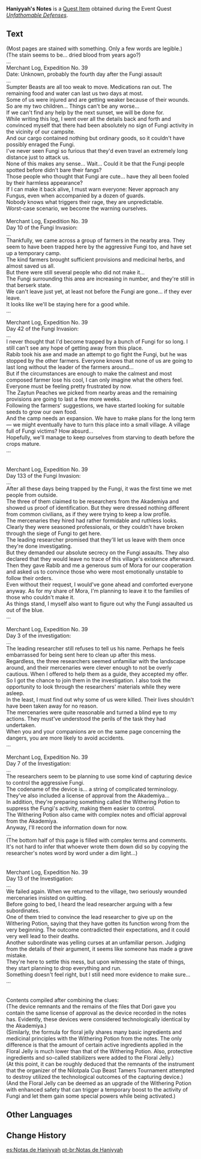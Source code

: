 {{Item Infobox
|id           = 120159
|image        = Item Haniyyah's Notes.png
|type         = Quest Items
|group        = Event Items
|description  = Old notes left by Haniyyah that seem to be about her family.
|source1      = ''[[Unfathomable Defenses]]''
|event        = Fabulous Fungus Frenzy
}}
'''Haniyyah's Notes''' is a [[Quest Item]] obtained during the Event Quest ''[[Unfathomable Defenses]]''.

==Text==
(Most pages are stained with something. Only a few words are legible.)<br />
(The stain seems to be... dried blood from years ago?)<br />
...<br />
Merchant Log, Expedition No. 39<br />
Date: Unknown, probably the fourth day after the Fungi assault<br />
...<br />
Sumpter Beasts are all too weak to move. Medications ran out. The remaining food and water can last us two days at most.<br />
Some of us were injured and are getting weaker because of their wounds. So are my two children... Things can't be any worse...<br />
If we can't find any help by the next sunset, we will be done for.<br />
While writing this log, I went over all the details back and forth and convinced myself that there had been absolutely no sign of Fungi activity in the vicinity of our campsite.<br />
And our cargo contained nothing but ordinary goods, so it couldn't have possibly enraged the Fungi.<br />
I've never seen Fungi so furious that they'd even travel an extremely long distance just to attack us.<br />
None of this makes any sense... Wait... Could it be that the Fungi people spotted before didn't bare their fangs?<br />
Those people who thought that Fungi are cute... have they all been fooled by their harmless appearance?<br />
If I can make it back alive, I must warn everyone: Never approach any Fungus, even when accompanied by a dozen of guards.<br />
Nobody knows what triggers their rage, they are unpredictable.<br />
Worst-case scenario, we become the warning ourselves.<br /><br />
Merchant Log, Expedition No. 39<br />
Day 10 of the Fungi Invasion:<br />
...<br />
Thankfully, we came across a group of farmers in the nearby area. They seem to have been trapped here by the aggressive Fungi too, and have set up a temporary camp.<br />
The kind farmers brought sufficient provisions and medicinal herbs, and almost saved us all.<br />
But there were still several people who did not make it...<br />
The Fungi surrounding this area are increasing in number, and they're still in that berserk state.<br />
We can't leave just yet, at least not before the Fungi are gone... if they ever leave.<br />
It looks like we'll be staying here for a good while.<br />
...

Merchant Log, Expedition No. 39<br />
Day 42 of the Fungi Invasion:<br />
...<br />
I never thought that I'd become trapped by a bunch of Fungi for so long. I still can't see any hope of getting away from this place.<br />
Rabib took his axe and made an attempt to go fight the Fungi, but he was stopped by the other farmers. Everyone knows that none of us are going to last long without the leader of the farmers around...<br />
But if the circumstances are enough to make the calmest and most composed farmer lose his cool, I can only imagine what the others feel. Everyone must be feeling pretty frustrated by now.<br />
The Zaytun Peaches we picked from nearby areas and the remaining provisions are going to last a few more weeks.<br />
Following the farmers' suggestions, we have started looking for suitable seeds to grow our own food.<br />
And the camp needs an expansion. We have to make plans for the long term — we might eventually have to turn this place into a small village.
A village full of Fungi victims? How absurd...<br />
Hopefully, we'll manage to keep ourselves from starving to death before the crops mature.<br />
...<br /><br /><br />
Merchant Log, Expedition No. 39<br />
Day 133 of the Fungi Invasion:<br />
...<br />
After all these days being trapped by the Fungi, it was the first time we met people from outside.<br />
The three of them claimed to be researchers from the Akademiya and showed us proof of identification. But they were dressed nothing different from common civilians, as if they were trying to keep a low profile.<br />
The mercenaries they hired had rather formidable and ruthless looks. Clearly they were seasoned professionals, or they couldn't have broken through the siege of Fungi to get here.<br />
The leading researcher promised that they'll let us leave with them once they're done investigating.<br />
But they demanded our absolute secrecy on the Fungi assaults. They also declared that they would leave no trace of this village's existence afterward.<br />
Then they gave Rabib and me a generous sum of Mora for our cooperation and asked us to convince those who were most emotionally unstable to follow their orders.<br />
Even without their request, I would've gone ahead and comforted everyone anyway. As for my share of Mora, I'm planning to leave it to the families of those who couldn't make it.<br />
As things stand, I myself also want to figure out why the Fungi assaulted us out of the blue.<br />
...<br /><br />
Merchant Log, Expedition No. 39<br />
Day 3 of the investigation:<br />
...<br />
The leading researcher still refuses to tell us his name. Perhaps he feels embarrassed for being sent here to clean up after this mess.<br />
Regardless, the three researchers seemed unfamiliar with the landscape around, and their mercenaries were clever enough to not be overly cautious. When I offered to help them as a guide, they accepted my offer.<br />
So I got the chance to join them in the investigation. I also took the opportunity to look through the researchers' materials while they were asleep.<br />
In the least, I must find out why some of us were killed. Their lives shouldn't have been taken away for no reason.<br />
The mercenaries were quite reasonable and turned a blind eye to my actions. They must've understood the perils of the task they had undertaken.<br />
When you and your companions are on the same page concerning the dangers, you are more likely to avoid accidents.<br />
...<br /><br />
Merchant Log, Expedition No. 39<br />
Day 7 of the Investigation:<br />
...<br />
The researchers seem to be planning to use some kind of capturing device to control the aggressive Fungi.<br />
The codename of the device is... a string of complicated terminology. They've also included a license of approval from the Akademiya...<br />
In addition, they're preparing something called the Withering Potion to suppress the Fungi's activity, making them easier to control.<br />
The Withering Potion also came with complex notes and official approval from the Akademiya.<br />
Anyway, I'll record the information down for now.<br />
...<br />
(The bottom half of this page is filled with complex terms and comments. It's not hard to infer that whoever wrote them down did so by copying the researcher's notes word by word under a dim light...)<br /><br /><br />
Merchant Log, Expedition No. 39<br />
Day 13 of the Investigation:<br />
...<br />
We failed again. When we returned to the village, two seriously wounded mercenaries insisted on quitting.<br />
Before going to bed, I heard the lead researcher arguing with a few subordinates.<br />
One of them tried to convince the lead researcher to give up on the Withering Potion, saying that they have gotten its function wrong from the very beginning. The outcome contradicted their expectations, and it could very well lead to their deaths.<br />
Another subordinate was yelling curses at an unfamiliar person. Judging from the details of their argument, it seems like someone has made a grave mistake.<br />
They're here to settle this mess, but upon witnessing the state of things, they start planning to drop everything and run.<br />
Something doesn't feel right, but I still need more evidence to make sure...<br />
...<br /><br /><br />
Contents compiled after combining the clues:<br />
(The device remnants and the remains of the files that Dori gave you contain the same license of approval as the device recorded in the notes has. Evidently, these devices were considered technologically identical by the Akademiya.)<br />
(Similarly, the formula for floral jelly shares many basic ingredients and medicinal principles with the Withering Potion from the notes. The only difference is that the amount of certain active ingredients applied in the Floral Jelly is much lower than that of the Withering Potion. Also, protective ingredients and so-called stabilizers were added to the Floral Jelly.)<br />
(At this point, it can be roughly deduced that the remnants of the instrument that the organizer of the Nilotpala Cup Beast Tamers Tournament attempted to destroy utilized the technological outcomes of the capturing device.)<br />
(And the Floral Jelly can be deemed as an upgrade of the Withering Potion with enhanced safety that can trigger a temporary boost to the activity of Fungi and let them gain some special powers while being activated.)

==Other Languages==
{{Other Languages
|default_hidden = 1
|en      = Haniyyah's Notes
|zhs     = 海妮耶的笔记
|zhs_rm  = Hǎiníyē de Bǐjì
|zht     = 海妮耶的筆記
|zht_rm  = Hǎiníyé de Bǐjì
|ja      = ハニヤーのノート
|ja_rm   = Haniyaa no Nooto
|ko      = 하니야의 노트
|ko_rm   = Haniya-ui Noteu
|es      = Notas de Haniyyah
|fr      = Notes d'Haniyyah
|ru      = Записки Хании
|th      = บันทึกของ Haniyyah
|th_rm   = Ban-thuek khong Haniyyah
|vi      = Sổ Tay Của Haniyyah
|de      = Haniyyahs Notizen
|id      = Catatan Haniyyah
|pt      = Notas de Haniyyah
|tr      = Haniyyah'ın Notları
|it      = Appunti di Haniyyah
}}

==Change History==
{{Change History|3.2}}

[[es:Notas de Haniyyah]]
[[pt-br:Notas de Haniyyah]]